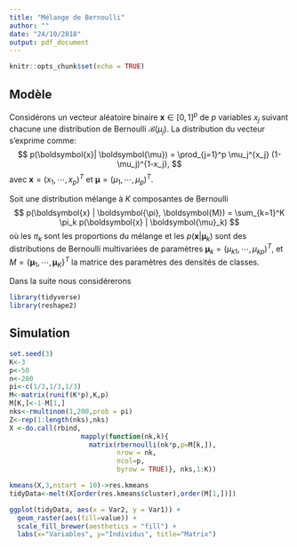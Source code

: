 ```yaml
---
title: "Mélange de Bernoulli"
author: ""
date: "24/10/2018"
output: pdf_document
---
```


```r
knitr::opts_chunk$set(echo = TRUE)
```

## Modèle


Considérons un vecteur aléatoire binaire $\boldsymbol{x} \in [0,1]^p$ de $p$ variables $x_j$ suivant chacune
une distribution de Bernoulli $\mathcal{B}(\mu_j)$. La distribution du vecteur s'exprime comme:
$$
p(\boldsymbol{x}| \boldsymbol{\mu}) = \prod_{j=1}^p \mu_j^{x_j} (1-\mu_j)^{1-x_j}, 
$$
avec $\boldsymbol{x}=(x_1, \cdots, x_p)^T$ et  $\boldsymbol{\mu}=(\mu_1, \cdots, \mu_p)^T$.

Soit une distribution  mélange à $K$ composantes  de Bernoulli
$$
p(\boldsymbol{x} | \boldsymbol{\pi}, \boldsymbol{M}) = \sum_{k=1}^K
                  \pi_k p(\boldsymbol{x} | \boldsymbol{\mu}_k)
$$
où les $\pi_k$ sont les proportions du mélange et les $p(\boldsymbol{x} | \boldsymbol{\mu}_k)$ sont des distributions de Bernoulli multivariées de
paramètres  $\boldsymbol{\mu}_k=(\mu_{k1}, \cdots, \mu_{kp})^T$, et $M=\{\boldsymbol{\mu}_1, \cdots , \boldsymbol{\mu}_K\}^T$
la matrice des paramètres des densités de classes.

Dans la suite nous considérerons
\begin{itemize}
\item un échantillon observé $X = \{\boldsymbol{x}_1, \cdots, \boldsymbol{x}_n\}$ issu de cette distribution mélange, 
\item des  variables latentes $Z=\{z_1, \cdots, z_n\}$ indiquant la composante d'origine de chaque $\boldsymbol{x}_i$.  
\end{itemize}

```r
library(tidyverse)
library(reshape2)
```
  
## Simulation
```r
set.seed(3)
K<-3
p<-50
n<-200
pi<-c(1/3,1/3,1/3)
M<-matrix(runif(K*p),K,p)
M[K,]<-1-M[1,]
nks<-rmultinom(1,200,prob = pi)
Z<-rep(1:length(nks),nks)
X <-do.call(rbind, 
                  mapply(function(nk,k){
                    matrix(rbernoulli(nk*p,p=M[k,]),
                           nrow = nk,
                           ncol=p,
                           byrow = TRUE)}, nks,1:K))

kmeans(X,3,nstart = 10)->res.kmeans
tidyData<-melt(X[order(res.kmeans$cluster),order(M[1,])])

ggplot(tidyData, aes(x = Var2, y = Var1)) + 
  geom_raster(aes(fill=value)) + 
  scale_fill_brewer(aesthetics = "fill") + 
  labs(x="Variables", y="Individus", title="Matrix") 
```


